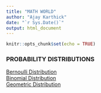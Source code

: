 ```yaml
---
title: "MATH WORLD"
author: "Ajay Karthick"
date: "`r Sys.Date()`"
output: html_document
---
```


```r
knitr::opts_chunk$set(echo = TRUE)
```

### PROBABILITY DISTRIBUTIONS

[Bernoulli Distribution](probability/bernoulli-distribution.html)\
[Binomial Distribution](probability/binom_distribution.html)\
[Geometric Distribution](probability/geometric-distribution.html)\